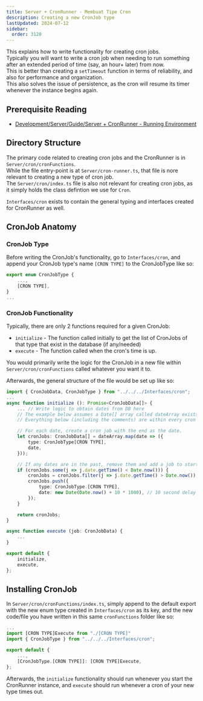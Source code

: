 ```yaml
---
title: Server + CronRunner - Membuat Tipe Cron
description: Creating a new CronJob type
lastUpdated: 2024-07-12
sidebar:
  order: 3120
---
```


This explains how to write functionality for creating cron jobs.\
Typically you will want to write a cron job when needing to run something after an extended period of time (say, an hour+ later) from now.\
This is better than creating a `setTimeout` function in terms of reliability, and also for performance and organization.\
This also solves the issue of persistence, as the cron will resume its timer whenever the instance begins again.

## Prerequisite Reading

* [Development/Server/Guide/Server + CronRunner - Running Environment](../server-running-environment)

## Directory Structure

The primary code related to creating cron jobs and the CronRunner is in `Server/cron/cronFunctions`.\
While the file entry-point is at `Server/cron-runner.ts`, that file is nore relevant to creating a new type of cron job.\
The `Server/cron/index.ts` file is also not relevant for creating cron jobs, as it simply holds the class defintion we use for `Cron`.

`Interfaces/cron` exists to contain the general typing and interfaces created for CronRunner as well.

## CronJob Anatomy

### CronJob Type

Before writing the CronJob's functionality, go to `Interfaces/cron`, and append your CronJob type's name `[CRON TYPE]` to the CronJobType like so:

```ts
export enum CronJobType {
    ...,
    [CRON TYPE],
}
...
```

### CronJob Functionality

Typically, there are only 2 functions required for a given CronJob:

* `initialize` - The function called initially to get the list of CronJobs of that type that exist in the database (if any/needed)
* `execute` - The function called when the cron's time is up.

You would primarily write the logic for the CronJob in a new file within `Server/cron/cronFunctions` called whatever you want it to.

Afterwards, the general structure of the file would be set up like so:

```ts
import { CronJobData, CronJobType } from "../../../Interfaces/cron";
...
async function initialize (): Promise<CronJobData[]> {
    ... // Write logic to obtain dates from DB here
    // The example below assumes a Date[] array called dateArray exists at the end
    // Everything below (including the comments) are within every cron job file

    // For each date, create a cron job with the end as the date.
    let cronJobs: CronJobData[] = dateArray.map(date => ({
        type: CronJobType[CRON TYPE],
        date,
    }));

    // If any dates are in the past, remove them and add a job to start instantly.
    if (cronJobs.some(j => j.date.getTime() < Date.now())) {
        cronJobs = cronJobs.filter(j => j.date.getTime() > Date.now());
        cronJobs.push({
            type: CronJobType.[CRON TYPE],
            date: new Date(Date.now() + 10 * 1000), // 10 second delay to avoid Date in past error
        });
    }

    return cronJobs;
}

async function execute (job: CronJobData) {
    ...
}

export default {
    initialize,
    execute,
};
```

## Installing CronJob

In `Server/cron/cronFunctions/index.ts`, simply append to the default export with the new enum type created in `Interfaces/cron` as its key, and the new code/file you have written in this same `cronFunctions` folder like so:

```ts
...
import [CRON TYPE]Execute from "./[CRON TYPE]"
import { CronJobType } from "../../../Interfaces/cron";

export default {
    ...,
    [CronJobType.[CRON TYPE]]: [CRON TYPE]Execute,
};
```

Afterwards, the `initialize` functionality should run whenever you start the CronRunner instance, and `execute` should run whenever a cron of your new type times out.
